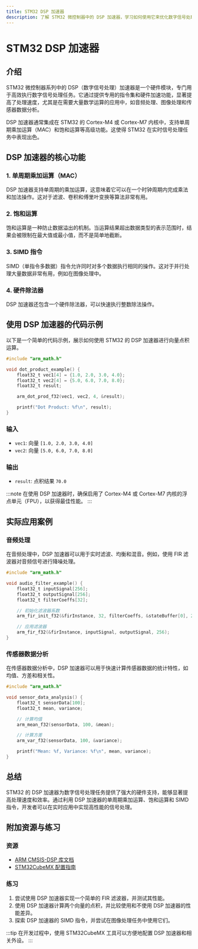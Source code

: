 ```yaml
---
title: STM32 DSP 加速器
description: 了解 STM32 微控制器中的 DSP 加速器，学习如何使用它来优化数字信号处理任务。
---
```


# STM32 DSP 加速器

## 介绍

STM32 微控制器系列中的 DSP（数字信号处理）加速器是一个硬件模块，专门用于高效执行数字信号处理任务。它通过提供专用的指令集和硬件加速功能，显著提高了处理速度，尤其是在需要大量数学运算的应用中，如音频处理、图像处理和传感器数据分析。

DSP 加速器通常集成在 STM32 的 Cortex-M4 或 Cortex-M7 内核中，支持单周期乘加运算（MAC）和饱和运算等高级功能。这使得 STM32 在实时信号处理任务中表现出色。

## DSP 加速器的核心功能

### 1. 单周期乘加运算（MAC）
DSP 加速器支持单周期的乘加运算，这意味着它可以在一个时钟周期内完成乘法和加法操作。这对于滤波、卷积和傅里叶变换等算法非常有用。

### 2. 饱和运算
饱和运算是一种防止数据溢出的机制。当运算结果超出数据类型的表示范围时，结果会被限制在最大值或最小值，而不是简单地截断。

### 3. SIMD 指令
SIMD（单指令多数据）指令允许同时对多个数据执行相同的操作。这对于并行处理大量数据非常有用，例如在图像处理中。

### 4. 硬件除法器
DSP 加速器还包含一个硬件除法器，可以快速执行整数除法操作。

## 使用 DSP 加速器的代码示例

以下是一个简单的代码示例，展示如何使用 STM32 的 DSP 加速器进行向量点积运算。

```c
#include "arm_math.h"

void dot_product_example() {
    float32_t vec1[4] = {1.0, 2.0, 3.0, 4.0};
    float32_t vec2[4] = {5.0, 6.0, 7.0, 8.0};
    float32_t result;

    arm_dot_prod_f32(vec1, vec2, 4, &result);

    printf("Dot Product: %f\n", result);
}
```

### 输入
- `vec1`: 向量 `[1.0, 2.0, 3.0, 4.0]`
- `vec2`: 向量 `[5.0, 6.0, 7.0, 8.0]`

### 输出
- `result`: 点积结果 `70.0`

:::note
在使用 DSP 加速器时，确保启用了 Cortex-M4 或 Cortex-M7 内核的浮点单元（FPU），以获得最佳性能。
:::

## 实际应用案例

### 音频处理
在音频处理中，DSP 加速器可以用于实时滤波、均衡和混音。例如，使用 FIR 滤波器对音频信号进行降噪处理。

```c
#include "arm_math.h"

void audio_filter_example() {
    float32_t inputSignal[256];
    float32_t outputSignal[256];
    float32_t filterCoeffs[32];

    // 初始化滤波器系数
    arm_fir_init_f32(&firInstance, 32, filterCoeffs, &stateBuffer[0], 256);

    // 应用滤波器
    arm_fir_f32(&firInstance, inputSignal, outputSignal, 256);
}
```

### 传感器数据分析
在传感器数据分析中，DSP 加速器可以用于快速计算传感器数据的统计特性，如均值、方差和相关性。

```c
#include "arm_math.h"

void sensor_data_analysis() {
    float32_t sensorData[100];
    float32_t mean, variance;

    // 计算均值
    arm_mean_f32(sensorData, 100, &mean);

    // 计算方差
    arm_var_f32(sensorData, 100, &variance);

    printf("Mean: %f, Variance: %f\n", mean, variance);
}
```

## 总结

STM32 的 DSP 加速器为数字信号处理任务提供了强大的硬件支持，能够显著提高处理速度和效率。通过利用 DSP 加速器的单周期乘加运算、饱和运算和 SIMD 指令，开发者可以在实时应用中实现高性能的信号处理。

## 附加资源与练习

### 资源
- [ARM CMSIS-DSP 库文档](https://www.keil.com/pack/doc/CMSIS/DSP/html/index.html)
- [STM32CubeMX 配置指南](https://www.st.com/en/development-tools/stm32cubemx.html)

### 练习
1. 尝试使用 DSP 加速器实现一个简单的 FIR 滤波器，并测试其性能。
2. 使用 DSP 加速器计算两个向量的点积，并比较使用和不使用 DSP 加速器的性能差异。
3. 探索 DSP 加速器的 SIMD 指令，并尝试在图像处理任务中使用它们。

:::tip
在开发过程中，使用 STM32CubeMX 工具可以方便地配置 DSP 加速器和相关外设。
:::